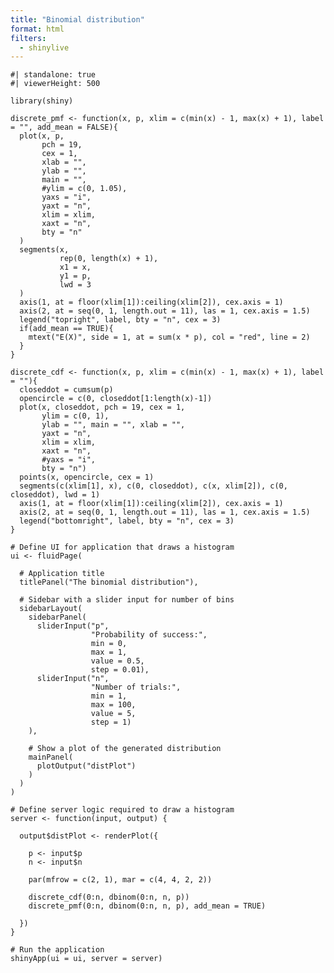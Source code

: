 ```yaml
---
title: "Binomial distribution"
format: html
filters:
  - shinylive
---
```



```shinylive-r
#| standalone: true
#| viewerHeight: 500

library(shiny)

discrete_pmf <- function(x, p, xlim = c(min(x) - 1, max(x) + 1), label = "", add_mean = FALSE){
  plot(x, p,
       pch = 19,
       cex = 1,
       xlab = "",
       ylab = "",
       main = "",
       #ylim = c(0, 1.05),
       yaxs = "i",
       yaxt = "n",
       xlim = xlim,
       xaxt = "n",
       bty = "n"
  )
  segments(x,
           rep(0, length(x) + 1),
           x1 = x,
           y1 = p,
           lwd = 3
  )
  axis(1, at = floor(xlim[1]):ceiling(xlim[2]), cex.axis = 1)
  axis(2, at = seq(0, 1, length.out = 11), las = 1, cex.axis = 1.5)
  legend("topright", label, bty = "n", cex = 3)
  if(add_mean == TRUE){
    mtext("E(X)", side = 1, at = sum(x * p), col = "red", line = 2)
  }
}

discrete_cdf <- function(x, p, xlim = c(min(x) - 1, max(x) + 1), label = ""){
  closeddot = cumsum(p)
  opencircle = c(0, closeddot[1:length(x)-1])
  plot(x, closeddot, pch = 19, cex = 1,
       ylim = c(0, 1),
       ylab = "", main = "", xlab = "",
       yaxt = "n",
       xlim = xlim,
       xaxt = "n",
       #yaxs = "i", 
       bty = "n")
  points(x, opencircle, cex = 1)
  segments(c(xlim[1], x), c(0, closeddot), c(x, xlim[2]), c(0, closeddot), lwd = 1)
  axis(1, at = floor(xlim[1]):ceiling(xlim[2]), cex.axis = 1)
  axis(2, at = seq(0, 1, length.out = 11), las = 1, cex.axis = 1.5)
  legend("bottomright", label, bty = "n", cex = 3)
}

# Define UI for application that draws a histogram
ui <- fluidPage(
  
  # Application title
  titlePanel("The binomial distribution"),
  
  # Sidebar with a slider input for number of bins 
  sidebarLayout(
    sidebarPanel(
      sliderInput("p",
                  "Probability of success:",
                  min = 0,
                  max = 1,
                  value = 0.5,
                  step = 0.01),
      sliderInput("n",
                  "Number of trials:",
                  min = 1,
                  max = 100,
                  value = 5,
                  step = 1)
    ),
    
    # Show a plot of the generated distribution
    mainPanel(
      plotOutput("distPlot")
    )
  )
)

# Define server logic required to draw a histogram
server <- function(input, output) {
  
  output$distPlot <- renderPlot({
    
    p <- input$p
    n <- input$n

    par(mfrow = c(2, 1), mar = c(4, 4, 2, 2))
    
    discrete_cdf(0:n, dbinom(0:n, n, p))
    discrete_pmf(0:n, dbinom(0:n, n, p), add_mean = TRUE)
    
  })
}

# Run the application 
shinyApp(ui = ui, server = server)
```


